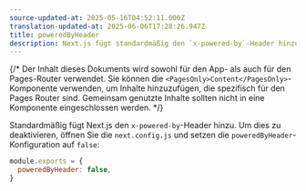 ```yaml
---
source-updated-at: 2025-05-16T04:52:11.000Z
translation-updated-at: 2025-06-06T17:28:26.947Z
title: poweredByHeader
description: Next.js fügt standardmäßig den `x-powered-by`-Header hinzu. Hier erfahren Sie, wie Sie dies deaktivieren können.
---
```


{/* Der Inhalt dieses Dokuments wird sowohl für den App- als auch für den Pages-Router verwendet. Sie können die `<PagesOnly>Content</PagesOnly>`-Komponente verwenden, um Inhalte hinzuzufügen, die spezifisch für den Pages Router sind. Gemeinsam genutzte Inhalte sollten nicht in eine Komponente eingeschlossen werden. */}

Standardmäßig fügt Next.js den `x-powered-by`-Header hinzu. Um dies zu deaktivieren, öffnen Sie die `next.config.js` und setzen die `poweredByHeader`-Konfiguration auf `false`:

```js filename="next.config.js"
module.exports = {
  poweredByHeader: false,
}
```
